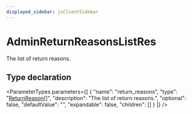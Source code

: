 ```yaml
---
displayed_sidebar: jsClientSidebar
---
```



# AdminReturnReasonsListRes

The list of return reasons.

## Type declaration

<ParameterTypes parameters={[
  {
    "name": "return_reasons",
    "type": "[ReturnReason](../classes/internal.ReturnReason.mdx)[]",
    "description": "The list of return reasons.",
    "optional": false,
    "defaultValue": "",
    "expandable": false,
    "children": []
  }
]} />
